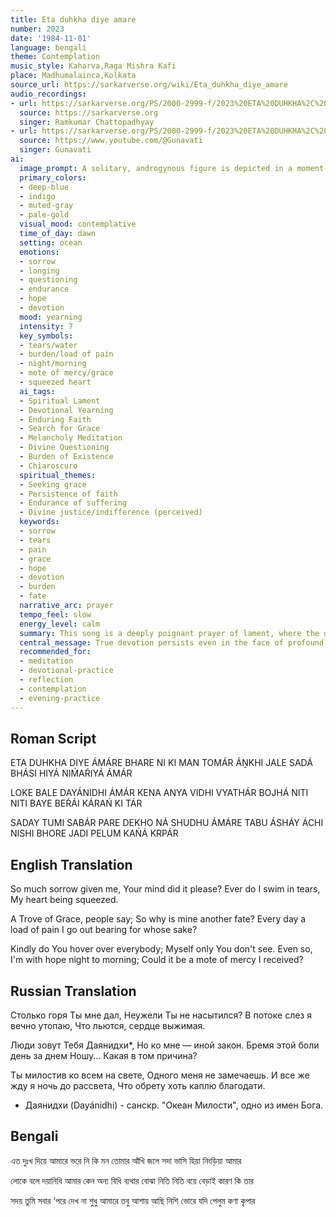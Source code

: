 ```yaml
---
title: Eta duhkha diye amare
number: 2023
date: '1984-11-01'
language: bengali
theme: Contemplation
music_style: Kaharva,Raga Mishra Kafi
place: Madhumalainca,Kolkata
source_url: https://sarkarverse.org/wiki/Eta_duhkha_diye_amare
audio_recordings:
- url: https://sarkarverse.org/PS/2000-2999-f/2023%20ETA%20DUHKHA%2C%20DIYE%20A%27MA%27RE.mp3
  source: https://sarkarverse.org
  singer: Ramkumar Chattopadhyay
- url: https://sarkarverse.org/PS/2000-2999-f/2023%20ETA%20DUHKHA%2C%20DIYE%20A%27MA%27RE.mp3
  source: https://www.youtube.com/@Gunavati
  singer: Gunavati
ai:
  image_prompt: A solitary, androgynous figure is depicted in a moment of profound contemplation, bowed down under an invisible, heavy burden, symbolizing deep sorrow and existential pain. They stand before a vast, desolate ocean rendered in deep indigo and muted grays, representing endless tears. A thin, ephemeral beam of pale-gold light breaks through the dark, heavy clouds at the horizon line, symbolizing the 'mote of mercy' (Krpá) and persistent hope, artistic style highly atmospheric and evocative, focusing on chiaroscuro contrast.
  primary_colors:
  - deep-blue
  - indigo
  - muted-gray
  - pale-gold
  visual_mood: contemplative
  time_of_day: dawn
  setting: ocean
  emotions:
  - sorrow
  - longing
  - questioning
  - endurance
  - hope
  - devotion
  mood: yearning
  intensity: 7
  key_symbols:
  - tears/water
  - burden/load of pain
  - night/morning
  - mote of mercy/grace
  - squeezed heart
  ai_tags:
  - Spiritual Lament
  - Devotional Yearning
  - Enduring Faith
  - Search for Grace
  - Melancholy Meditation
  - Divine Questioning
  - Burden of Existence
  - Chiaroscuro
  spiritual_themes:
  - Seeking grace
  - Persistence of faith
  - Endurance of suffering
  - Divine justice/indifference (perceived)
  keywords:
  - sorrow
  - tears
  - pain
  - grace
  - hope
  - devotion
  - burden
  - fate
  narrative_arc: prayer
  tempo_feel: slow
  energy_level: calm
  summary: This song is a deeply poignant prayer of lament, where the devotee questions the Divine regarding the overwhelming sorrow and perpetual burden of pain they carry, feeling overlooked while the Divine is gracious to everyone else. Despite this suffering and perceived neglect, the core message is the unwavering continuation of faith, maintaining hope from night till morning for even a tiny fragment of divine mercy.
  central_message: True devotion persists even in the face of profound personal suffering and perceived divine neglect, holding fast to the smallest hope for grace.
  recommended_for:
  - meditation
  - devotional-practice
  - reflection
  - contemplation
  - evening-practice
---
```


## Roman Script

ETA DUHKHA DIYE ÁMÁRE
BHARE NI KI MAN TOMÁR
ÁṊKHI JALE SADÁ BHÁSI
HIYÁ NIḾAŔIYÁ ÁMÁR

LOKE BALE DAYÁNIDHI
ÁMÁR KENA ANYA VIDHI
VYATHÁR BOJHÁ NITI NITI
BAYE BEŔÁI KÁRAŃ KI TÁR

SADAY TUMI SABÁR PARE
DEKHO NÁ SHUDHU ÁMÁRE
TABU ÁSHÁY ÁCHI NISHI BHORE
JADI PELUM KAŃÁ KRPÁR

## English Translation

So much sorrow given me,
Your mind did it please?
Ever do I swim in tears,
My heart being squeezed.

A Trove of Grace, people say;
So why is mine another fate?
Every day a load of pain
I go out bearing for whose sake?

Kindly do You hover over everybody;
Myself only You don't see.
Even so, I'm with hope night to morning;
Could it be a mote of mercy I received?

## Russian Translation

Столько горя Ты мне дал,
Неужели Ты не насытился?
В потоке слез я вечно утопаю,
Что льются, сердце выжимая.

Люди зовут Тебя Даянидхи*,
Но ко мне — иной закон.
Бремя этой боли день за днем
Ношу... Какая в том причина?

Ты милостив ко всем на свете,
Одного меня не замечаешь.
И все же жду я ночь до рассвета,
Что обрету хоть каплю благодати.

* Даянидхи (Dayánidhi) - санскр. "Океан Милости", одно из имен Бога.

## Bengali

এত দুঃখ দিয়ে আমারে
ভরে নি কি মন তোমার
আঁখি জলে সদা ভাসি
হিয়া নিংড়িয়া আমার

লোকে বলে দয়ানিধি
আমার কেন অন্য বিধি
ব্যথার বোঝা নিতি নিতি
বয়ে বেড়াই কারণ কি তার

সদয় তুমি সবার ‘পরে
দেখ না শুধু আমারে
তবু আশায় আছি নিশি ভোরে
যদি পেলুম কণা কৃপার
